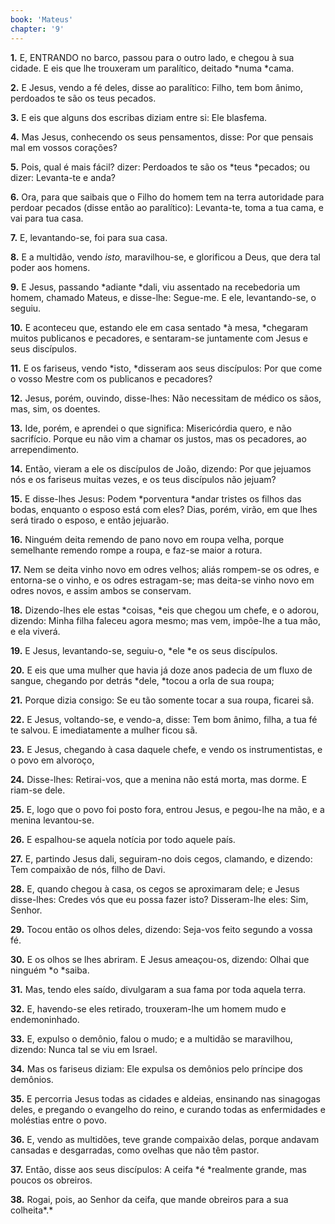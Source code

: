 ```yaml
---
book: 'Mateus'
chapter: '9'
---
```


**1.** E, ENTRANDO no barco, passou para o outro lado, e chegou à sua cidade. E eis que lhe trouxeram um paralítico, deitado *numa *cama.

**2.** E Jesus, vendo a fé deles, disse ao paralítico: Filho, tem bom ânimo, perdoados te são os teus pecados.

**3.** E eis que alguns dos escribas diziam entre si: Ele blasfema.

**4.** Mas Jesus, conhecendo os seus pensamentos, disse: Por que pensais mal em vossos corações?

**5.** Pois, qual é mais fácil? dizer: Perdoados te são os *teus *pecados; ou dizer: Levanta-te e anda?

**6.** Ora, para que saibais que o Filho do homem tem na terra autoridade para perdoar pecados (disse então ao paralítico): Levanta-te, toma a tua cama, e vai para tua casa.

**7.** E, levantando-se, foi para sua casa.

**8.** E a multidão, vendo *isto,* maravilhou-se, e glorificou a Deus, que dera tal poder aos homens.

**9.** E Jesus, passando *adiante *dali, viu assentado na recebedoria um homem, chamado Mateus, e disse-lhe: Segue-me. E ele, levantando-se, o seguiu.

**10.** E aconteceu que, estando ele em casa sentado *à mesa, *chegaram muitos publicanos e pecadores, e sentaram-se juntamente com Jesus e seus discípulos.

**11.** E os fariseus, vendo *isto, *disseram aos seus discípulos: Por que come o vosso Mestre com os publicanos e pecadores?

**12.** Jesus, porém, ouvindo, disse-lhes: Não necessitam de médico os sãos, mas, sim, os doentes.

**13.** Ide, porém, e aprendei o que significa: Misericórdia quero, e não sacrifício. Porque eu não vim a chamar os justos, mas os pecadores, ao arrependimento.

**14.** Então, vieram a ele os discípulos de João, dizendo: Por que jejuamos nós e os fariseus muitas vezes, e os teus discípulos não jejuam?

**15.** E disse-lhes Jesus: Podem *porventura *andar tristes os filhos das bodas, enquanto o esposo está com eles? Dias, porém, virão, em que lhes será tirado o esposo, e então jejuarão.

**16.** Ninguém deita remendo de pano novo em roupa velha, porque semelhante remendo rompe a roupa, e faz-se maior a rotura.

**17.** Nem se deita vinho novo em odres velhos; aliás rompem-se os odres, e entorna-se o vinho, e os odres estragam-se; mas deita-se vinho novo em odres novos, e assim ambos se conservam.

**18.** Dizendo-lhes ele estas *coisas, *eis que chegou um chefe, e o adorou, dizendo: Minha filha faleceu agora mesmo; mas vem, impõe-lhe a tua mão, e ela viverá.

**19.** E Jesus, levantando-se, seguiu-o, *ele *e os seus discípulos.

**20.** E eis que uma mulher que havia já doze anos padecia de um fluxo de sangue, chegando por detrás *dele, *tocou a orla de sua roupa;

**21.** Porque dizia consigo: Se eu tão somente tocar a sua roupa, ficarei sã.

**22.** E Jesus, voltando-se, e vendo-a, disse: Tem bom ânimo, filha, a tua fé te salvou. E imediatamente a mulher ficou sã.

**23.** E Jesus, chegando à casa daquele chefe, e vendo os instrumentistas, e o povo em alvoroço,

**24.** Disse-lhes: Retirai-vos, que a menina não está morta, mas dorme. E riam-se dele.

**25.** E, logo que o povo foi posto fora, entrou Jesus, e pegou-lhe na mão, e a menina levantou-se.

**26.** E espalhou-se aquela notícia por todo aquele país.

**27.** E, partindo Jesus dali, seguiram-no dois cegos, clamando, e dizendo: Tem compaixão de nós, filho de Davi.

**28.** E, quando chegou à casa, os cegos se aproximaram dele; e Jesus disse-lhes: Credes vós que eu possa fazer isto? Disseram-lhe eles: Sim, Senhor.

**29.** Tocou então os olhos deles, dizendo: Seja-vos feito segundo a vossa fé.

**30.** E os olhos se lhes abriram. E Jesus ameaçou-os, dizendo: Olhai que ninguém *o *saiba.

**31.** Mas, tendo eles saído, divulgaram a sua fama por toda aquela terra.

**32.** E, havendo-se eles retirado, trouxeram-lhe um homem mudo e endemoninhado.

**33.** E, expulso o demônio, falou o mudo; e a multidão se maravilhou, dizendo: Nunca tal se viu em Israel.

**34.** Mas os fariseus diziam: Ele expulsa os demônios pelo príncipe dos demônios.

**35.** E percorria Jesus todas as cidades e aldeias, ensinando nas sinagogas deles, e pregando o evangelho do reino, e curando todas as enfermidades e moléstias entre o povo.

**36.** E, vendo as multidões, teve grande compaixão delas, porque andavam cansadas e desgarradas, como ovelhas que não têm pastor.

**37.** Então, disse aos seus discípulos: A ceifa *é *realmente grande, mas poucos os obreiros.

**38.** Rogai, pois, ao Senhor da ceifa, que mande obreiros para a sua colheita*.*